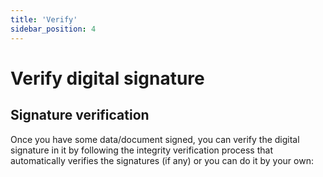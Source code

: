 ```yaml
---
title: 'Verify'
sidebar_position: 4
---
```



# Verify digital signature

## Signature verification

Once you have some data/document signed, you can verify the digital signature in it by following the integrity verification process that automatically verifies the signatures (if any) or you can do it by your own:


<SdkCodeBlock
  js={VerifyJs}
  py={VerifyPy}
  java={VerifyJava}
  php={VerifyPhp}
  go={VerifyGo}
/>
